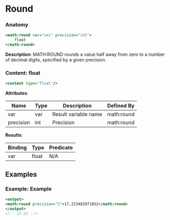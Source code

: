 # Round

### Anatomy

```xml
<math:round var="var" precision="int">
    float
</math:round>
```

 **Description**:
 MATH:ROUND rounds a value half away from zero to a number of decimal digits, specified by a given precision.

### Content: float

```xml
<content type="float"/>
```

**Attributes**:

| Name | Type | Description | Defined By |
| ---- | ---- | ----------- | ---------- |
| var | var | Result variable name | math:round |
| precision | int | Precision | math:round |


**Results**:

| Binding | Type | Predicate |
| ------- | ---- | --------- |
| var | float | N/A |


## Examples

### Example: Example

```xml
<output>
<math:round precision="2">17.213482971852</math:round>
</output>
<!-- 17.21 -->
```

